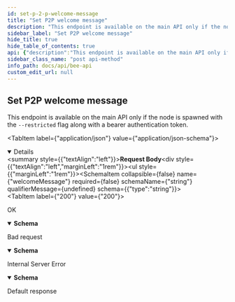 ```yaml
---
id: set-p-2-p-welcome-message
title: "Set P2P welcome message"
description: "This endpoint is available on the main API only if the node is spawned with the `--restricted` flag along with a bearer authentication token."
sidebar_label: "Set P2P welcome message"
hide_title: true
hide_table_of_contents: true
api: {"description":"This endpoint is available on the main API only if the node is spawned with the `--restricted` flag along with a bearer authentication token.","security":[{"bearerAuth":[]}],"tags":["Connectivity"],"requestBody":{"content":{"application/json":{"schema":{"type":"object","properties":{"welcomeMessage":{"type":"string"}},"title":"WelcomeMessage"}}}},"responses":{"200":{"description":"OK","content":{"application/json":{"schema":{"type":"object","properties":{"status":{"type":"string","enum":["ok","nok"],"description":"Indicates health state of node * `ok` - node is healthy * `nok` - node is not healthy\n"},"version":{"type":"string"},"apiVersion":{"type":"string","default":"0.0.0","description":"The default value is set in case the bee binary was not build correctly."},"debugApiVersion":{"type":"string","default":"0.0.0","description":"The default value is set in case the bee binary was not build correctly."}},"title":"HealthStatus"}}}},"400":{"description":"Bad request","content":{"application/problem+json":{"schema":{"type":"object","properties":{"code":{"type":"integer"},"message":{"type":"string"},"reasons":{"type":"array","nullable":true,"description":"List of reasons for the error message.","items":{"type":"string"}}},"title":"ProblemDetails"}}}},"500":{"description":"Internal Server Error","content":{"application/problem+json":{"schema":{"type":"object","properties":{"code":{"type":"integer"},"message":{"type":"string"},"reasons":{"type":"array","nullable":true,"description":"List of reasons for the error message.","items":{"type":"string"}}},"title":"ProblemDetails"}}}},"default":{"description":"Default response"}},"method":"post","path":"/welcome-message","servers":[{"url":"http://{apiRoot}:{port}/v1","variables":{"apiRoot":{"default":"localhost","description":"Base address of the local bee node main API"},"port":{"default":"1633","description":"Service port provided in bee node config"}}},{"url":"http://{apiRoot}:{port}","variables":{"apiRoot":{"default":"localhost","description":"Base address of the local bee node main API"},"port":{"default":"1633","description":"Service port provided in bee node config"}}}],"securitySchemes":{"basicAuth":{"type":"http","scheme":"basic"},"bearerAuth":{"type":"http","scheme":"bearer","bearerFormat":"SecurityToken"}},"jsonRequestBodyExample":{"welcomeMessage":"string"},"info":{"version":"5.0.0","title":"Bee API","description":"A list of the currently provided Interfaces to interact with the swarm, implementing file operations and sending messages"},"postman":{"name":"Set P2P welcome message","description":{"content":"This endpoint is available on the main API only if the node is spawned with the `--restricted` flag along with a bearer authentication token.","type":"text/plain"},"url":{"path":["welcome-message"],"host":["{{baseUrl}}"],"query":[],"variable":[]},"header":[{"key":"Content-Type","value":"application/json"},{"key":"Accept","value":"application/json"}],"method":"POST","body":{"mode":"raw","raw":"\"\"","options":{"raw":{"language":"json"}}},"auth":{"type":"bearer","bearer":[{"type":"any","value":"<Bearer Token>","key":"token"}]}}}
sidebar_class_name: "post api-method"
info_path: docs/api/bee-api
custom_edit_url: null
---
```



## Set P2P welcome message



This endpoint is available on the main API only if the node is spawned with the `--restricted` flag along with a bearer authentication token.

<MimeTabs><TabItem label={"application/json"} value={"application/json-schema"}><details style={{}} data-collapsed={false} open={true}><summary style={{"textAlign":"left"}}><strong>Request Body</strong></summary><div style={{"textAlign":"left","marginLeft":"1rem"}}></div><ul style={{"marginLeft":"1rem"}}><SchemaItem collapsible={false} name={"welcomeMessage"} required={false} schemaName={"string"} qualifierMessage={undefined} schema={{"type":"string"}}></SchemaItem></ul></details></TabItem></MimeTabs><div><ApiTabs><TabItem label={"200"} value={"200"}><div>

OK

</div><div><MimeTabs schemaType={"response"}><TabItem label={"application/json"} value={"application/json"}><SchemaTabs><TabItem label={"Schema"} value={"Schema"}><details style={{}} data-collapsed={false} open={true}><summary style={{"textAlign":"left"}}><strong>Schema</strong></summary><div style={{"textAlign":"left","marginLeft":"1rem"}}></div><ul style={{"marginLeft":"1rem"}}><SchemaItem collapsible={false} name={"status"} required={false} schemaName={"string"} qualifierMessage={"**Possible values:** [`ok`, `nok`]"} schema={{"type":"string","enum":["ok","nok"],"description":"Indicates health state of node * `ok` - node is healthy * `nok` - node is not healthy\n"}}></SchemaItem><SchemaItem collapsible={false} name={"version"} required={false} schemaName={"string"} qualifierMessage={undefined} schema={{"type":"string"}}></SchemaItem><SchemaItem collapsible={false} name={"apiVersion"} required={false} schemaName={"string"} qualifierMessage={undefined} schema={{"type":"string","default":"0.0.0","description":"The default value is set in case the bee binary was not build correctly."}}></SchemaItem><SchemaItem collapsible={false} name={"debugApiVersion"} required={false} schemaName={"string"} qualifierMessage={undefined} schema={{"type":"string","default":"0.0.0","description":"The default value is set in case the bee binary was not build correctly."}}></SchemaItem></ul></details></TabItem><TabItem label={"Example (from schema)"} value={"Example (from schema)"}><ResponseSamples responseExample={"{\n  \"status\": \"ok\",\n  \"version\": \"string\",\n  \"apiVersion\": \"0.0.0\",\n  \"debugApiVersion\": \"0.0.0\"\n}"} language={"json"}></ResponseSamples></TabItem></SchemaTabs></TabItem></MimeTabs></div></TabItem><TabItem label={"400"} value={"400"}><div>

Bad request

</div><div><MimeTabs schemaType={"response"}><TabItem label={"application/problem+json"} value={"application/problem+json"}><SchemaTabs><TabItem label={"Schema"} value={"Schema"}><details style={{}} data-collapsed={false} open={true}><summary style={{"textAlign":"left"}}><strong>Schema</strong></summary><div style={{"textAlign":"left","marginLeft":"1rem"}}></div><ul style={{"marginLeft":"1rem"}}><SchemaItem collapsible={false} name={"code"} required={false} schemaName={"integer"} qualifierMessage={undefined} schema={{"type":"integer"}}></SchemaItem><SchemaItem collapsible={false} name={"message"} required={false} schemaName={"string"} qualifierMessage={undefined} schema={{"type":"string"}}></SchemaItem><SchemaItem collapsible={false} name={"reasons"} required={false} schemaName={"string[]"} qualifierMessage={undefined} schema={{"type":"array","nullable":true,"description":"List of reasons for the error message.","items":{"type":"string"}}}></SchemaItem></ul></details></TabItem><TabItem label={"Example (from schema)"} value={"Example (from schema)"}><ResponseSamples responseExample={"{\n  \"code\": 0,\n  \"message\": \"string\",\n  \"reasons\": [\n    \"string\"\n  ]\n}"} language={"json"}></ResponseSamples></TabItem></SchemaTabs></TabItem></MimeTabs></div></TabItem><TabItem label={"500"} value={"500"}><div>

Internal Server Error

</div><div><MimeTabs schemaType={"response"}><TabItem label={"application/problem+json"} value={"application/problem+json"}><SchemaTabs><TabItem label={"Schema"} value={"Schema"}><details style={{}} data-collapsed={false} open={true}><summary style={{"textAlign":"left"}}><strong>Schema</strong></summary><div style={{"textAlign":"left","marginLeft":"1rem"}}></div><ul style={{"marginLeft":"1rem"}}><SchemaItem collapsible={false} name={"code"} required={false} schemaName={"integer"} qualifierMessage={undefined} schema={{"type":"integer"}}></SchemaItem><SchemaItem collapsible={false} name={"message"} required={false} schemaName={"string"} qualifierMessage={undefined} schema={{"type":"string"}}></SchemaItem><SchemaItem collapsible={false} name={"reasons"} required={false} schemaName={"string[]"} qualifierMessage={undefined} schema={{"type":"array","nullable":true,"description":"List of reasons for the error message.","items":{"type":"string"}}}></SchemaItem></ul></details></TabItem><TabItem label={"Example (from schema)"} value={"Example (from schema)"}><ResponseSamples responseExample={"{\n  \"code\": 0,\n  \"message\": \"string\",\n  \"reasons\": [\n    \"string\"\n  ]\n}"} language={"json"}></ResponseSamples></TabItem></SchemaTabs></TabItem></MimeTabs></div></TabItem><TabItem label={"default"} value={"default"}><div>

Default response

</div><div></div></TabItem></ApiTabs></div>
      